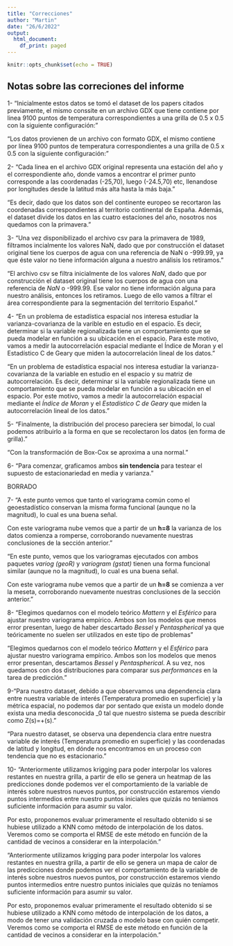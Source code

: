 ```yaml
---
title: "Correcciones"
author: "Martin"
date: "26/6/2022"
output:
  html_document:
    df_print: paged
---
```


```r
knitr::opts_chunk$set(echo = TRUE)
```

## Notas sobre las correciones del informe

1- "Inicialmente estos datos se tomó el dataset de los papers citados previamente, el mismo conssite en un
archivo GDX que tiene contiene por linea 9100 puntos de temperatura correspondientes a una grilla de 0.5 x
0.5 con la siguiente configuración:"

"Los datos provienen de un archivo con formato GDX, el mismo contiene por línea 9100 puntos de temperatura
correspondientes a una grilla de 0.5 x 0.5 con la siguiente configuración:"

2- "Cada linea en el archivo GDX original representa una estación del año y el correspondiente año, donde vamos a encontrar el primer punto corresponde a las coordenadas (-25,70), luego (-24.5,70) etc, llenandose por longitudes desde la latitud más alta hasta la más baja."

"Es decir, dado que los datos son del continente europeo se recortaron las coordenadas correspondientes al territorio continental de España. Además, el dataset divide los datos en las cuatro estaciones del año, nosotros nos quedamos con la primavera."

3- "Una vez disponibilizado el archivo csv para la primavera de 1989, filtramos incialmente los valores NaN, dado que por construcción el dataset original tiene los cuerpos de agua con una referencia de NaN o -999.99, ya que éste valor no tiene información alguna a nuestro análisis los retiramos."

"El archivo csv se filtra inicialmente de los valores _NaN_, dado que por construcción el dataset original tiene los cuerpos de agua con una referencia de _NaN_ o -999.99. Ese valor no tiene información alguna para nuestro análisis, entonces los retiramos. Luego de ello vamos a filtrar el área correspondiente para la segmentación del territorio Español."

4- "En un problema de estadística espacial nos interesa estudiar la varianza-covarianza de la varible en estudio
en el espacio. Es decir, determinar si la variable regionalizada tiene un comportamiento que se pueda modelar
en función a su ubicación en el espacio. Para este motivo, vamos a medir la autocorrelación espacial
mediante el Índice de Moran y el Estadístico C de Geary que miden la autocorrelación lineal de los datos."

"En un problema de estadística espacial nos interesa estudiar la varianza-covarianza de la
variable en estudio en el espacio y su matriz de autocorrelación. Es decir, determinar si la variable regionalizada tiene
un comportamiento que se pueda modelar en función a su ubicación en el espacio. Por este
motivo, vamos a medir la autocorrelación espacial mediante el *Índice de Moran* y el
*Estadístico C de Geary* que miden la autocorrelación lineal de los datos."  

5- "Finalmente, la distribución del proceso pareciera ser bimodal, lo cual podemos
atribuirlo a la forma en que se recolectaron los datos (en forma de grilla)."

"Con la transformación de Box-Cox se aproxima a una normal."

6- "Para comenzar, graficamos ambos 
**sin tendencia** para testear el supuesto de estacionariedad en media y varianza."

BORRADO

7- "A este punto vemos que tanto el variograma común como el geoestadístico conservan la misma
forma funcional (aunque no la magnitud), lo cual es una buena señal.

Con este variograma nube vemos que a partir de un **h=8** la varianza de los datos 
comienza a romperse, corroborando nuevamente nuestras conclusiones de la sección anterior."

"En este punto, vemos que los variogramas ejecutados con ambos paquetes *variog (geoR)* y *variogram (gstat)* tienen una forma funcional similar (aunque no la magnitud), lo cual es una buena señal.

Con este variograma nube vemos que a partir de un **h=8** se comienza a ver la meseta, corroborando nuevamente nuestras conclusiones de la sección anterior."

8- "Elegimos quedarnos con el modelo teórico *Mattern* y el *Esférico* para ajustar nuestro 
variograma empírico. Ambos son los modelos que menos error presentan, luego de haber 
descartado *Bessel* y *Pentaspherical* ya que teóricamente no suelen ser utilizados en 
este tipo de problemas"

"Elegimos quedarnos con el modelo teórico *Mattern* y el *Esférico* para ajustar nuestro 
variograma empírico. Ambos son los modelos que menos error presentan, descartamos *Bessel* y *Pentaspherical*. A su vez, nos quedamos con dos distribuciones para comparar sus 
*performances* en la tarea de predicción."

9-"Para nuestro dataset, debido a que observamos una dependencia clara entre nuestra variable de interés
(Temperatura promedio en superficie) y la métrica espacial, no podemos dar por sentado que exista un
modelo donde exista una media desconocida \mu_0 tal que nuestro sistema se pueda describir como
Z(s)=\mu+\epsilon(s)."


"Para nuestro dataset, se observa una dependencia clara entre nuestra variable
de interés (Temperatura promedio en superficie) y las coordenadas de latitud y longitud, en dónde nos encontramos en un proceso con tendencia que no es estacionario."

10- "Anteriormente utilizamos krigging para poder interpolar los valores restantes en nuestra grilla, a partir de ello se genera un heatmap de las predicciones donde podemos ver el comportamiento de la variable de interés sobre nuestros nuevos puntos, por construcción estaremos viendo puntos intermedios entre nuestro puntos iniciales que quizás no teníamos suficiente información para asumir su valor.

Por esto, proponemos evaluar primeramente el resultado obtenido si se hubiese utilizado a KNN como método
de interpolación de los datos. Veremos como se comporta el RMSE de este método en función de la cantidad
de vecinos a considerar en la interpolación."

"Anteriormente utilizamos krigging para poder interpolar los valores restantes en nuestra 
grilla, a partir de ello se genera un mapa de calor de las predicciones donde podemos ver el 
comportamiento de la variable de interés sobre nuestros nuevos puntos, por construcción
estaremos viendo puntos intermedios entre nuestro puntos iniciales que quizás no teníamos
suficiente información para asumir su valor. 

Por esto, proponemos evaluar primeramente el resultado obtenido si se hubiese utilizado
a KNN como método de interpolación de los datos, a modo de tener una validación cruzada o modelo base con quién competir. Veremos como se comporta el RMSE de este
método en función de la cantidad de vecinos a considerar en la interpolación."






